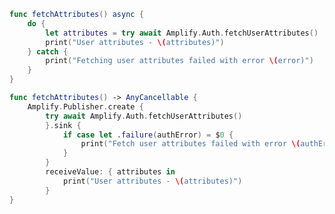 <BlockSwitcher>

<Block name="Async/Await (iOS 13+)">

```swift
func fetchAttributes() async {
    do {
        let attributes = try await Amplify.Auth.fetchUserAttributes()
        print("User attributes - \(attributes)")
    } catch {
        print("Fetching user attributes failed with error \(error)")
    }
}
```

</Block>

<Block name="Combine">

```swift
func fetchAttributes() -> AnyCancellable {
    Amplify.Publisher.create {
        try await Amplify.Auth.fetchUserAttributes()
        }.sink {
            if case let .failure(authError) = $0 {
                print("Fetch user attributes failed with error \(authError)")
            }
        }
        receiveValue: { attributes in
            print("User attributes - \(attributes)")
        }
}
```

</Block>

</BlockSwitcher>
